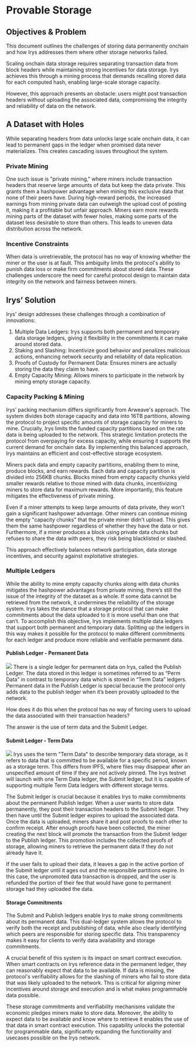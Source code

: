 # Provable Storage

## Objectives & Problem

This document outlines the challenges of storing data permanently onchain and how Irys addresses them where other storage networks failed.

Scaling onchain data storage requires separating transaction data from block headers while maintaining strong incentives for data storage. Irys achieves this through a mining process that demands recalling stored data for each computed hash, enabling large-scale storage capacity.

However, this approach presents an obstacle: users might post transaction headers without uploading the associated data, compromising the integrity and reliability of data on the network.

## A Dataset with Holes

While separating headers from data unlocks large scale onchain data, it can lead to permanent gaps in the ledger when promised data never materializes. This creates cascading issues throughout the system.

### Private Mining

One such issue is "private mining," where miners include transaction headers that reserve large amounts of data but keep the data private. This grants them a hashpower advantage when mining this exclusive data that none of their peers have. During high-reward periods, the increased earnings from mining private data can outweigh the upload cost of posting it, making it a profitable but unfair approach.
Miners earn more rewards mining parts of the dataset with fewer holes, making some parts of the dataset less desirable to store than others. This leads to uneven data distribution across the network.

### Incentive Constraints

When data is unretrievable, the protocol has no way of knowing whether the miner or the user is at fault. This ambiguity limits the protocol's ability to punish data loss or make firm commitments about stored data.
These challenges underscore the need for careful protocol design to maintain data integrity on the network and fairness between miners.

## Irys’ Solution

Irys' design addresses these challenges through a combination of innovations:

1. Multiple Data Ledgers: Irys supports both permanent and temporary data storage ledgers, giving it flexibility in the commitments it can make around stored data.
2. Staking and Slashing: Incentivize good behavior and penalizes malicious actions, enhancing network security and reliability of data replication.
3. Proofs of Custody for Permanent Data: Ensures miners are actually storing the data they claim to have.
4. Empty Capacity Mining: Allows miners to participate in the network by mining empty storage capacity.

### Capacity Packing & Mining

Irys’ packing mechanism differs significantly from Arweave's approach. The system divides both storage capacity and data into 16TB partitions, allowing the protocol to project specific amounts of storage capacity for miners to mine. Crucially, Irys limits the funded capacity partitions based on the rate data is being uploaded to the network. This strategic limitation protects the protocol from overpaying for excess capacity, while ensuring it supports the current demand for onchain data. By implementing this balanced approach, Irys maintains an efficient and cost-effective storage ecosystem.

Miners pack data and empty capacity partitions, enabling them to mine, produce blocks, and earn rewards. Each data and capacity partition is divided into 256KB chunks. Blocks mined from empty capacity chunks yield smaller rewards relative to those mined with data chunks, incentivizing miners to store data for maximum rewards. More importantly, this feature mitigates the effectiveness of private mining.

Even if a miner attempts to keep large amounts of data private, they won't gain a significant hashpower advantage. Other miners can continue mining the empty "capacity chunks" that the private miner didn't upload. This gives them the same hashpower regardless of whether they have the data or not. Furthermore, if a miner produces a block using private data chunks but refuses to share the data with peers, they risk being blacklisted or slashed.

This approach effectively balances network participation, data storage incentives, and security against exploitative strategies.

### Multiple Ledgers

While the ability to mine empty capacity chunks along with data chunks mitigates the hashpower advantages from private mining, there’s still the issue of the integrity of the dataset as a whole. If some data cannot be retrieved from the network, it undermines the reliability of the storage system. Irys takes the stance that a storage protocol that can make commitments about the data uploaded to it is more useful than one that can’t.
To accomplish this objective, Irys implements multiple data ledgers that support both permanent and temporary data. Splitting up the ledgers in this way makes it possible for the protocol to make different commitments for each ledger and produce more reliable and verifiable permanent data.

#### Publish Ledger - Permanent Data

![](/diagrams/protocol/publish-ledger.png)
There is a single ledger for permanent data on Irys, called the Publish Ledger. The data stored in this ledger is sometimes referred to as “Perm Data” in contrast to temporary data which is stored in “Term Data” ledgers. Permanent data in the Publish Ledger is special because the protocol only adds data to the publish ledger when it’s been provably uploaded to the network.

How does it do this when the protocol has no way of forcing users to upload the data associated with their transaction headers?

The answer is the use of term data and the Submit Ledger.

#### Submit Ledger - Term Data

![](/diagrams/protocol/submit-ledger.png)
Irys uses the term "Term Data" to describe temporary data storage, as it refers to data that is committed to be available for a specific period, known as a storage term. This differs from IPFS, where files may disappear after an unspecified amount of time if they are not actively pinned. The Irys testnet will launch with one Term Data ledger, the Submit ledger, but it is capable of supporting multiple Term Data ledgers with different storage terms.

The Submit ledger is crucial because it enables Irys to make commitments about the permanent Publish ledger. When a user wants to store data permanently, they post their transaction headers to the Submit ledger. They then have until the Submit ledger expires to upload the associated data. Once the data is uploaded, miners share it and post proofs to each other to confirm receipt. After enough proofs have been collected, the miner creating the next block will promote the transaction from the Submit ledger to the Publish ledger. This promotion includes the collected proofs of storage, allowing miners to retrieve the permanent data if they do not already have it.

If the user fails to upload their data, it leaves a gap in the active portion of the Submit ledger until it ages out and the responsible partitions expire. In this case, the unpromoted data transaction is dropped, and the user is refunded the portion of their fee that would have gone to permanent storage had they uploaded the data.

#### Storage Commitments

The Submit and Publish ledgers enable Irys to make strong commitments about its permanent data. This dual-ledger system allows the protocol to verify both the receipt and publishing of data, while also clearly identifying which peers are responsible for storing specific data. This transparency makes it easy for clients to verify data availability and storage commitments.

A crucial benefit of this system is its impact on smart contract execution. When smart contracts on Irys reference data in the permanent ledger, they can reasonably expect that data to be available. If data is missing, the protocol's verifiability allows for the slashing of miners who fail to store data that was likely uploaded to the network. This is critical for aligning miner incentives around storage and execution and is what makes programmable data possible.

These storage commitments and verifiability mechanisms validate the economic pledges miners make to store data. Moreover, the ability to expect data to be available and know where to retrieve it enables the use of that data in smart contract execution. This capability unlocks the potential for programmable data, significantly expanding the functionality and usecases possible on the Irys network.
